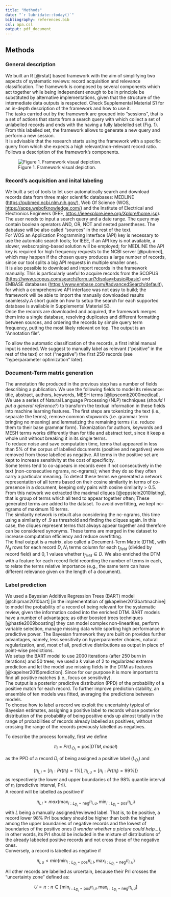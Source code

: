 ```yaml
---
title: "Methods"
date: "`r lubridate::today()`"
bibliography: references.bib
csl: apa.csl
output: pdf_document
---
```


## Methods

### General description

We built an R [@rstat] based framework with the aim of simplifying two aspects of systematic reviews: record acquisition and relevance classification. The framework is composed by several components which act together while being independent enough to be in principle be substituted by alternative implementations, given that the structure of the intermediate data outputs is respected. Check Supplemental Material S1 for an in-depth description of the framework and how to use it.\
The tasks carried out by the framework are grouped into "sessions", that is a set of actions that starts from a search query with which collect a set of unlabelled records and ends with the having a fully labelelled set (Fig. 1). From this labelled set, the framework allows to generate a new query and perform a new session.\
It is advisable that the research starts using the framework with a specific query from which she expects a high relevant/non-relevant record ratio.\
Follows a description of the framework's components.\

![Figure 1. Framework visual depiction.](methods_diagram.png)

### Record's acquisition and inital labeling
We built a set of tools to let user automatically search and download records data from three major scientific databases: MEDLINE (<https://pubmed.ncbi.nlm.nih.gov/>), Web Of Science (WOS, <https://apps.webofknowledge.com/>) and the Institute of Electrical and Electronics Engineers (IEEE, <https://ieeexplore.ieee.org/Xplore/home.jsp>). The user needs to input a search query and a date range. The query may contain boolean operators AND, OR, NOT and nested parentheses. The dabatase will be also called "sources" in the rest of the text.\
For WOS an Application Programming Interface (API) key is necessary to use the automatic search tools; for IEEE, if an API key is not available, a slower, webscraping-based solution will be employed; for MEDLINE the API key is required for high frequency requests to the NCBI server [@pubmed], which may happen if the chosen query produces a large number of records, since our tool splits a big API requests in multiple smaller ones.\
It is also possible to download and import records in the framework manually. This is particularly useful to acquire records from the SCOPUS (<https://www.scopus.com/search/form.uri?display=basic#basic>) and EMBASE databases (<https://www.embase.com/#advancedSearch/default>), for which a comprehensive API interface was not easy to build; the framework will be able to import the manually downloaded results seamlessly.A short guide on how to setup the search for each supported database is available in Supplemental Material S3.\
Once the records are downloaded and acquired, the framework merges them into a single database, resolving duplicates and different formatting between sources, and ordering the records by simple query term frequency, putting the most likely relevant on top. The output is an "Annotation file".\

To allow the automatic classification of the records, a first initial manual input is needed. We suggest to manually label as relevant ("positive" in the rest of the text) or not ("negative") the first 250 records (see "hyperparameter optimization" later).\

### Document-Term matrix generation
The annotation file produced in the previous step has a number of fields describing a publication. We use the following fields to model its relevance: title, abstract, authors, keywords, MESH terms [@lipscomb2000medical]. We use a series of Natural Language Processing (NLP) techniques (*should I put a general reference?*) to transform the textual information in these fields into machine learning features. The first steps are tokenizing the text (i.e., separate the terms), remove common stopwords (i.e. grammar term bringing no meaning) and lemmatizing the remaining terms (i.e. reduce them to their base grammar form). Tokenization for authors, keywords and MESH terms works differently than for title and abstract text, since it keep a whole unit without breaking it in its single terms.\
To reduce noise and save computation time, terms that appeared in less than 5% of the corpus of labelled documents (positive and negatives) were removed from those labelled as negative. All terms in the positive set are kept to increase sensitivity at the cost of specificity.\
Some terms tend to co-appears in records even if not consecutively in the text (non-consecutive ngrams, nc-ngrams); when they do so they often carry a particular meaning. To detect these terms we generated a network representation of all terms based on their cosine similarity in terms of co-presence in a document, keeping only pairs with cosine similarity > 0.5. From this network we extracted the maximal cliques [@eppstein2010listing], that is group of terms which all tend to appear together often; These generated terms are added to the dataset. To avoid overfitting, we kept nc-ngrams of maximum 10 terms.\
The similarity network is rebuilt also considering the nc-ngrams, this time using a similarity of .9 as threshold and finding the cliques again. In this case, the cliques represent terms that always appear together and therefore can be considered synonyms. These terms are merged in the dataset to increase computation efficiency and reduce overfitting.\
The final output is a matrix, also called a Document-Term Matrix (DTM), with $N_d$ rows for each record $D$, $N_t$ terms column for each $t_{field}$ (divided by record field) and ${0,1}$ values whether $t_{field} \in D$. We also enriched the DTM with a feature for each record field recording the number of terms in each, to relate the terms relative importance (e.g., the same term can have different relevance given on the length of a document).

### Label prediction
We used a Bayesian Additive Regression Trees (BART) model [@chipman2010bart] [in the implementation of @kapelner2013bartmachine] to model the probability of a record of being relevant for the systematic review, given the information coded into the enriched DTM. BART models have a number of advantages; as other boosted trees techniques [@hastie2009boosting] they can model complex non-linearities, perform variable selection, manage missing data while sporting high performance in predictive power. The Bayesian framework they are built on provides further advantages, namely, less sensitivity on hyperparameter choices, natural regularization, and, most of all, predictive distributions as output in place of point-wise predictions.\
We setup the BART model to use 2000 iterations (after 250 burn in iterations) and 50 trees; we used a $k$ value of 2 to regularized extreme prediction and let the model use missing fields in the DTM as features [@kapelner2015prediction]. Since for our purpose it is more important to find all positive matches (i.e., focus on sensitivity).\
The output is a posterior predictive distribution (PPD) of the probability of a positive match for each record. To further improve prediction stability, an ensemble of ten models was fitted, averaging the predictions between models.\
To choose how to label a record we exploit the uncertainty typical of Bayesian estimates, assigning a positive label to records whose posterior distribution of the probability of being positive ends up almost totally in the range of probabilities of records already labelled as positives, without crossing the range of the records previously labelled as negatives.\

To describe the process formally, first we define

$$\pi_i = Pr(L_{D_i} = \text{pos}|DTM,model)$$

as the PPD of a record $D_i$ of being assigned a positive label ($L_{D_i}$) and

$$\{\pi_{i,l} = [\pi_i : Pr(\pi_i) = 1\%], \pi_{i,u} = [\pi_i : Pr(\pi_i) = 99\%]\}$$
as respectively the lower and upper boundaries of the 98% quantile interval of $\pi_i$ (predictive interval, PrI).\
A record will be labelled as positive if

$$\pi_{i,l} > max(\max_{i:L_{D_i}=\text{neg}}\pi_{i,u},\min_{i:L_{D_i}=\text{pos}}\pi_{i,l})$$
with $L$ being a manually assigned/reviewed label. That is, to be positive, a record lower 98% PrI boundary should be higher than both the highest among the upper boundaries of negative records and the lowest of boundaries of the positive ones (*I wonder whether a picture could help...*), in other words, its PrI should be included in the mixture of distributions of the already labbeled positive records and not cross those of the negative ones.\
Conversely, a record is labelled as negative if

$$\pi_{i,u} < min(\min_{i:L_{D_i}=\text{pos}}\pi_{i,l},\max_{i:L_{D_i}=\text{neg}}\pi_{i,u})$$
All other records are labelled as urcertain, because their PrI crosses the "uncertainty zone" defined as:

$$U=\pi:\pi \in[\min_{i:L_{D_i}=\text{pos}}\pi_{i,l}, \max_{i:L_{D_i}=\text{neg}}\pi_{i,u}]$$


